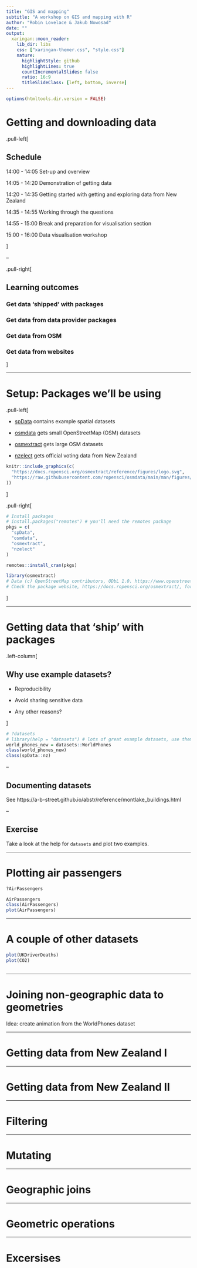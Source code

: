 ```yaml
---
title: "GIS and mapping"
subtitle: "A workshop on GIS and mapping with R"
author: "Robin Lovelace & Jakub Nowosad"
date: ""
output:
  xaringan::moon_reader:
    lib_dir: libs
    css: ["xaringan-themer.css", "style.css"]
    nature:
      highlightStyle: github
      highlightLines: true
      countIncrementalSlides: false
      ratio: 16:9
      titleSlideClass: [left, bottom, inverse]
---
```



<!-- Ideas:  -->

<!-- - Exploring data structures based on NZ examples -->


<!-- - Intro to vector data with nz -->
<!--   - Non spatial operations -->
<!--   - Spatial operations e.g. spatial subsetting -->
<!--   - Questions from the book -->

<!-- - Getting data into R: -->
<!--   - Directly reading in from url -->
<!--   - OSM data with osmdata and `osmextract` packages -->


<!-- - Advanced: transport data based on the transport chapter -->

```r
options(htmltools.dir.version = FALSE)
```

# Getting and downloading data

.pull-left[

## Schedule

14:00 - 14:05 Set-up and overview

14:05 - 14:20 Demonstration of getting data 
<!-- (I do) -->

14:20 - 14:35 Getting started with getting and exploring data from New Zealand
<!-- (we do) -->

14:35 - 14:55 Working through the questions
<!-- you do -->

14:55 - 15:00 Break and preparation for visualisation section

15:00 - 16:00 Data visualisation workshop

]

--

.pull-right[

## Learning outcomes

### Get data 'shipped' with packages

### Get data from data provider packages

### Get data from OSM

### Get data from websites

]

---

# Setup: Packages we'll be using

.pull-left[

- [spData](https://github.com/Nowosad/spData) contains example spatial datasets

- [osmdata](https://github.com/ropensci/osmdata) gets small OpenStreetMap (OSM) datasets

- [osmextract](https://github.com/ropensci/osmextract) gets large OSM datasets

- [nzelect](https://github.com/ellisp/nzelect) gets official voting data from New Zealand

```r
knitr::include_graphics(c(
  "https://docs.ropensci.org/osmextract/reference/figures/logo.svg",
  "https://raw.githubusercontent.com/ropensci/osmdata/main/man/figures/osmhex.png"
))
```



]

.pull-right[

```r
# Install packages
# install.packages("remotes") # you'll need the remotes package
pkgs = c(
  "spData",
  "osmdata",
  "osmextract",
  "nzelect"
)
```

```r
remotes::install_cran(pkgs)
```

```r
library(osmextract)
# Data (c) OpenStreetMap contributors, ODbL 1.0. https://www.openstreetmap.org/copyright.
# Check the package website, https://docs.ropensci.org/osmextract/, for more details.
```


]

---

# Getting data that 'ship' with packages

.left-column[

## Why use example datasets?

- Reproducibility

- Avoid sharing sensitive data

<!-- - Speed of execution -->

<!-- Documentation -->

- Any other reasons?

<!-- Encourages generalisation of code to work with multiple datasetsm -->

]

```r
# ?datasets
# library(help = "datasets") # lots of great example datasets, use them!
world_phones_new = datasets::WorldPhones
class(world_phones_new)
class(spData::nz)
```

--

## Documenting datasets

See https://a-b-street.github.io/abstr/reference/montlake_buildings.html

--

## Exercise

Take a look at the help for `datasets` and plot two examples.

---

# Plotting air passengers

```r
?AirPassengers
```



```r
AirPassengers
class(AirPassengers)
plot(AirPassengers)
```

---

# A couple of other datasets

```r
plot(UKDriverDeaths)
plot(CO2)
```

```r
```

---

# Joining non-geographic data to geometries

Idea: create animation from the WorldPhones dataset

---


# Getting data from New Zealand I


---

# Getting data from New Zealand II


---

# Filtering 


---

# Mutating


---

# Geographic joins


---

# Geometric operations


---

# Excersises


